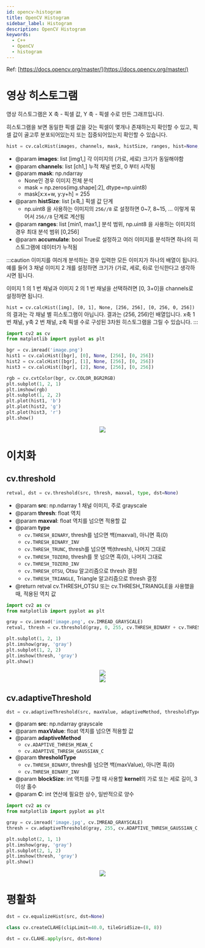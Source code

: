 ```yaml
---
id: opencv-histogram
title: OpenCV Histogram
sidebar_label: Histogram
description: OpenCV Histogram
keywords:
  - C++
  - OpenCV
  - histogram
---
```



Ref: [https://docs.opencv.org/master/](https://docs.opencv.org/master/)

# 영상 히스토그램

영상 히스토그램은 X 축 - 픽셀 값, Y 축 - 픽셀 수로 만든 그래프입니다.

히스토그램을 보면 동일한 픽셀 값을 갖는 픽셀이 몇개나 존재하는지 확인할 수 있고, 픽셀 값이 골고루 분포되어있는지 또는 집중되어있는지 확인할 수 있습니다.

```python
hist = cv.calcHist(images, channels, mask, histSize, ranges, hist=None, accumulate=False)
```

- @param **images**: list [img1,] 각 이미지의 (가로, 세로) 크기가 동일해야함
- @param **channels**: list [ch1,] 누적 채널 번호, 0 부터 시작됨
- @param **mask**: np.ndarray
  - None인 경우 이미지 전체 분석
  - mask = np.zeros(img.shape[:2], dtype=np.uint8)
  - mask[x:x+w, y:y+h] = 255
- @param **histSize**: list [x축,] 픽셀 값 단계
  - np.uint8 을 사용하는 이미지의 `256//8` 로 설정하면 0~7, 8~15, ... 이렇게 묶어서 `256//8` 단계로 계산됨
- @param **ranges**: list [min1, max1,] 분석 범위, np.uint8 을 사용하는 이미지의 경우 최대 분석 범위 [0,256]
- @param **accumulate**: bool True로 설정하고 여러 이미지를 분석하면 하나의 히스토그램에 데이터가 누적됨

:::caution
이미지를 여러개 분석하는 경우 입력한 모든 이미지가 하나의 배열이 됩니다. 예를 들어 3 채널 이미지 2 개를 설정하면 크기가 (가로, 세로, 6)로 인식한다고 생각하시면 됩니다.

이미지 1 의 1 번 채널과 이미지 2 의 1 번 채널을 선택하려면 [0, 3+0]을 channels로 설정하면 됩니다.

`hist = cv.calcHist([img], [0, 1], None, [256, 256], [0, 256, 0, 256])` 의 결과는 각 채널 별 히스토그램이 아닙니다. 결과는 (256, 256)인 배열입니다. x축 1 번 채널, y축 2 번 채널, z축 픽셀 수로 구성된 3차원 히스토그램을 그릴 수 있습니다.
:::

```python
import cv2 as cv
from matplotlib import pyplot as plt

bgr = cv.imread('image.png')
hist1 = cv.calcHist([bgr], [0], None, [256], [0, 256])
hist2 = cv.calcHist([bgr], [1], None, [256], [0, 256])
hist3 = cv.calcHist([bgr], [2], None, [256], [0, 256])

rgb = cv.cvtColor(bgr, cv.COLOR_BGR2RGB)
plt.subplot(1, 2, 1)
plt.imshow(rgb)
plt.subplot(1, 2, 2)
plt.plot(hist1, 'b')
plt.plot(hist2, 'g')
plt.plot(hist3, 'r')
plt.show()
```

<center>
  <img
    src={useBaseUrl("img/lang/python/libraries/opencv/opencv-histogram.png")}
  />
</center>

# 이치화

## cv.threshold

```python
retval, dst = cv.threshold(src, thresh, maxval, type, dst=None)
```

- @param **src**: np.ndarray 1 채널 이미지, 주로 grayscale
- @param **thresh**: float 역치
- @param **maxval**: float 역치를 넘으면 적용할 값
- @param **type**
  - `cv.THRESH_BINARY`, thresh를 넘으면 백(maxval), 아니면 흑(0)
  - `cv.THRESH_BINARY_INV`
  - `cv.THRESH_TRUNC`, thresh를 넘으면 백(thresh), 나머지 그대로
  - `cv.THRESH_TOZERO`, thresh를 못 넘으면 흑(0), 나머지 그대로
  - `cv.THRESH_TOZERO_INV`
  - `cv.THRESH_OTSU`, Otsu 알고리즘으로 thresh 결정
  - `cv.THRESH_TRIANGLE`, Triangle 알고리즘으로 thresh 결정
- @return retval cv.THRESH_OTSU 또는 cv.THRESH_TRIANGLE을 사용했을 때, 적용된 역치 값

```python bgr_histogram.py
import cv2 as cv
from matplotlib import pyplot as plt

gray = cv.imread('image.png', cv.IMREAD_GRAYSCALE)
retval, thresh = cv.threshold(gray, 0, 255, cv.THRESH_BINARY + cv.THRESH_OTSU)

plt.subplot(1, 2, 1)
plt.imshow(gray, 'gray')
plt.subplot(1, 2, 2)
plt.imshow(thresh, 'gray')
plt.show()
```

<center>
  <img
    src={useBaseUrl(
      "img/lang/python/libraries/opencv/opencv-histogram-otsu.png"
    )}
  />
</center>

<center>
  <img
    src={useBaseUrl(
      "img/lang/python/libraries/opencv/opencv-histogram-otsu2.png"
    )}
  />
</center>

## cv.adaptiveThreshold

```python
dst = cv.adaptiveThreshold(src, maxValue, adaptiveMethod, thresholdType, blockSize, C, dst=None)
```

- @param **src**: np.ndarray grayscale
- @param **maxValue**: float 역치를 넘으면 적용할 값
- @param **adaptiveMethod**
  - `cv.ADAPTIVE_THRESH_MEAN_C`
  - `cv.ADAPTIVE_THRESH_GAUSSIAN_C`
- @param **thresholdType**
  - `cv.THRESH_BINARY`, thresh를 넘으면 백(maxValue), 아니면 흑(0)
  - `cv.THRESH_BINARY_INV`
- @param **blockSize**: int 역치를 구할 때 사용할 **kernel**의 가로 또는 세로 길이, 3 이상 홀수
- @param **C**: int 연산에 필요한 상수, 일반적으로 양수

```python threshold.py
import cv2 as cv
from matplotlib import pyplot as plt

gray = cv.imread('image.jpg', cv.IMREAD_GRAYSCALE)
thresh = cv.adaptiveThreshold(gray, 255, cv.ADAPTIVE_THRESH_GAUSSIAN_C, cv.THRESH_BINARY, 45, 2)

plt.subplot(2, 1, 1)
plt.imshow(gray, 'gray')
plt.subplot(2, 1, 2)
plt.imshow(thresh, 'gray')
plt.show()
```

<center>
  <img
    src={useBaseUrl(
      "img/lang/python/libraries/opencv/opencv-histogram-adaptive.png"
    )}
  />
</center>

# 평활화

```python
dst = cv.equalizeHist(src, dst=None)
```

```python
class cv.createCLAHE(clipLimit=40.0, tileGridSize=(8, 8))
```

```python
dst = cv.CLAHE.apply(src, dst=None)
```
